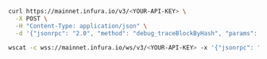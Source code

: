 
<Tabs>
  <TabItem value="curl" label="curl" default>

```bash
curl https://mainnet.infura.io/v3/<YOUR-API-KEY> \
  -X POST \
  -H "Content-Type: application/json" \
  -d '{"jsonrpc": "2.0", "method": "debug_traceBlockByHash", "params": ["0xcc4e47e5f5e82c12ccd511e97f6994b4c4f95808778323ed5cf0a56640b0a815", {"tracer": "callTracer"}], "id": 1}'
```

  </TabItem>
  <TabItem value="WSS" label="WSS">

```bash
wscat -c wss://mainnet.infura.io/ws/v3/<YOUR-API-KEY> -x '{"jsonrpc": "2.0", "method": "debug_traceBlockByHash","params": ["0xcc4e47e5f5e82c12ccd511e97f6994b4c4f95808778323ed5cf0a56640b0a815", {"tracer": "callTracer"}], "id": 1}'
```

  </TabItem>
</Tabs>
